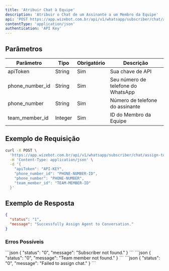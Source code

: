 ```yaml
---
title: 'Atribuir Chat à Equipe'
description: 'Atribuir o Chat de um Assinante a um Membro da Equipe'
api: 'POST https://app.wizebot.com.br/api/v1/whatsapp/subscriber/chat/assign-to-team-member'
contentType: 'application/json'
authentication: 'API Key'
---
```


## Parâmetros

| Parâmetro | Tipo | Obrigatório | Descrição |
|-----------|------|-------------|-----------|
| apiToken | String | Sim | Sua chave de API |
| phone_number_id | String | Sim | Seu número de telefone do WhatsApp |
| phone_number | String | Sim | Número de telefone do assinante |
| team_member_id | Integer | Sim | ID do Membro da Equipe |

## Exemplo de Requisição

```bash
curl -X POST \
  'https://app.wizebot.com.br/api/v1/whatsapp/subscriber/chat/assign-to-team-member' \
  -H 'Content-Type: application/json' \
  -d '{
    "apiToken": "API-KEY",
    "phone_number_id": "PHONE-NUMBER-ID",
    "phone_number": "PHONE-NUMBER",
    "team_member_id": "TEAM-MEMBER-ID"
  }'
```

## Exemplo de Resposta

```json
{
  "status": "1",
  "message": "Successfully Assign Agent to Conversation."
}
```

### Erros Possíveis

<AccordionGroup>
  <Accordion title="Assinante não encontrado" icon="xmark">
    ```json
    {
      "status": "0",
      "message": "Subscriber not found."
    }
    ```
  </Accordion>

  <Accordion title="Membro da equipe não encontrado" icon="user-xmark">
    ```json
    {
      "status": "0",
      "message": "Team member not found."
    }
    ```
  </Accordion>

  <Accordion title="Erro na atribuição" icon="circle-exclamation">
    ```json
    {
      "status": "0",
      "message": "Failed to assign chat."
    }
    ```
  </Accordion>
</AccordionGroup>
